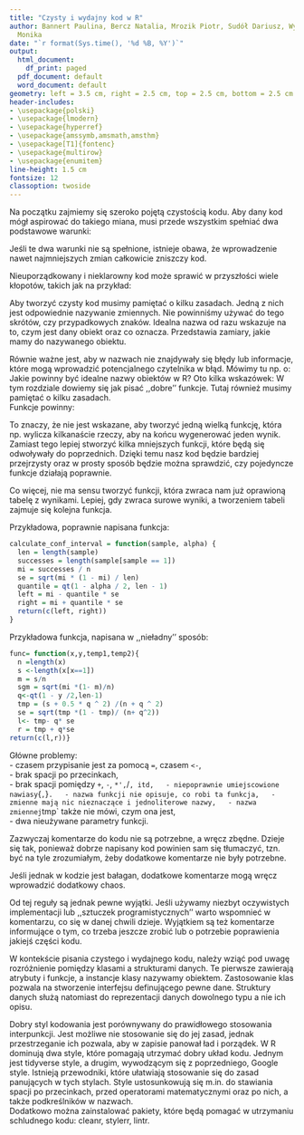 ```yaml
---
title: "Czysty i wydajny kod w R"
author: Bannert Paulina, Bercz Natalia, Mrozik Piotr, Sudół Dariusz, Wyźnikiewicz
  Monika
date: "`r format(Sys.time(), '%d %B, %Y')`"
output:
  html_document:
    df_print: paged
  pdf_document: default
  word_document: default
geometry: left = 3.5 cm, right = 2.5 cm, top = 2.5 cm, bottom = 2.5 cm
header-includes:
- \usepackage{polski}
- \usepackage{lmodern}
- \usepackage{hyperref}
- \usepackage{amssymb,amsmath,amsthm}
- \usepackage[T1]{fontenc}
- \usepackage{multirow}
- \usepackage{enumitem}
line-height: 1.5 cm
fontsize: 12
classoption: twoside
---
```

\begin{abstract}
Poniższy dokument zawiera notatkę dotyczącą pisania czystego i wydajnego kodu w R.  
Została ona stworzona na podstawie laboratorium z ,,Programowania i analizy danych w R''.
\end{abstract}

\tableofcontents
\newpage

\section{Czysty kod}

Na początku zajmiemy się szeroko pojętą czystością kodu. Aby dany kod mógł aspirować do takiego miana, musi przede wszystkim spełniać dwa podstawowe warunki:
\begin{itemize}
\item Być łatwym do zrozumienia
Aby kod był łatwy do zrozumienia musi być przede wszystkim czytelny. Niewątpliwie pomoże w$~$tym odpowiednie nazwanie zmiennych, zadbanie o to, żeby wszystkie użyte funkcje i obiekty miały swoją określoną rolę oraz by relacje między nimi były zrozumiałe.
\item Być łatwym do zmiany
Tworząc kod powinniśmy myśleć o tym, że będzie on w przyszłości wykorzystywany. Aby to ułatwić, musi być napisany w taki sposób, żeby można było nanieść drobne poprawki lub zmienić dane bez konieczności zmieniania całego kodu.
\end{itemize}

Jeśli te dwa warunki nie są spełnione, istnieje obawa, że wprowadzenie nawet najmniejszych zmian całkowicie zniszczy kod.

\section{Co jeśli w kodzie jest ,,bałagan''?}

Nieuporządkowany i nieklarowny kod może sprawić w przyszłości wiele kłopotów, takich jak na przykład:
\begin{itemize}
\item Zmarnowanie czasu
Jeśli my lub ktokolwiek inny będzie chciał w przyszłości wykorzystać taki kod z pewnością straci mnóstwo czasu na próby jego przeczytania i zrozumienia. Gdy już mu się to uda, może napotkać kolejny problem w postaci trudności z wprowadzeniem jakichkolwiek zmian.
\item Ograniczenie lub nawet brak możliwości rozwoju
Złe napisanie kodu może spowodować, że po jego jedynym użyciu stanie się bezwartościowy. Nie będzie sensu wprowadzać w nim jakichkolwiek zmian (gdyż będzie to zbyt pracochłonne), ani w żaden sposób rozwinąć by mógł posłużyć do przyszłych projektów (gdyż nawet najmniejsze zmiany mogą ,,zepsuć'' istniejący kod).
\item Podatność na wystąpienie błędów
W nieczytelnym i napisanym w sposób niezrozumiały kodzie, łatwo przemycić błędy, które na pierwszy rzut oka są niewidoczne, ale wychodzą na jaw później.
\end{itemize}

\section{Opis zmiennych}

\subsection{Opis intencji}
Aby tworzyć czysty kod musimy pamiętać o kilku zasadach. Jedną z nich jest odpowiednie nazywanie zmiennych. Nie powinniśmy używać do tego skrótów, czy przypadkowych znaków. Idealna nazwa od razu wskazuje na to, czym jest dany obiekt oraz co oznacza. Przedstawia zamiary, jakie mamy do nazywanego obiektu. 

\subsection{Unikanie błędnych informacji}
Równie ważne jest, aby w nazwach nie znajdywały się błędy lub informacje, które mogą wprowadzić potencjalnego czytelnika w błąd. Mówimy tu np. o:
\begin{itemize}
\item nazwaniu kilku obiektów zbyt podobnie,
\item użyciu do nazwania listy (np. osób) słowa $\mathtt{List}$, choć w rzeczywistości ta ,,lista'' osób może być wektorem,
\item użyciu trudno rozróżnialnych znaków (takich jak np. `0` i `O`),
\item nazwaniu wszystkich obiektów za pomocą jednej litery i cyfry (np. $x_1,x_2,...,x_n$).
\end{itemize}  

\subsection{Kilka wskazówek}
Jakie powinny być idealne nazwy obiektów w R? Oto kilka wskazówek:
\begin{itemize}
\item zrozumiałe dla osób, dla których jest przeznaczony kod,
\item utrzymane w jednym stylu,
\item łatwe do zrozumienia i napisania,
\item nazwa obiektu powinna być rzeczownikiem, który wskazuje na to, z czym mamy do czynienia,
\item nazwa funkcji powinna być czasownikiem wskazującym na to, co robi dana funkcja.
\end{itemize}

\section{Funkcje}

W tym rozdziale dowiemy się jak pisać ,,dobre'' funkcje. Tutaj również musimy pamiętać o kilku zasadach.   
Funkcje powinny:
\begin{itemize}
\item być możliwie jak najkrótsze,  
\item odpowiadać za jedno pojedyncze zadanie, 
\item być na jednym poziomie abstrakcji,
\item mieć maksymalnie `3` parametry.
\end{itemize}

To znaczy, że nie jest wskazane, aby tworzyć jedną wielką funkcję, która np. wylicza kilkanaście rzeczy, aby na końcu wygenerować jeden wynik. Zamiast tego lepiej stworzyć kilka mniejszych funkcji, które będą się odwoływały do poprzednich. Dzięki temu nasz kod będzie bardziej przejrzysty oraz w prosty sposób będzie można sprawdzić, czy pojedyncze funkcje działają poprawnie.

Co więcej, nie ma sensu tworzyć funkcji, która zwraca nam już oprawioną tabelę z wynikami. Lepiej, gdy zwraca surowe wyniki, a tworzeniem tabeli zajmuje się kolejna funkcja.

Przykładowa, poprawnie napisana funkcja:
```r
calculate_conf_interval = function(sample, alpha) {
  len = length(sample)
  successes = length(sample[sample == 1])
  mi = successes / n
  se = sqrt(mi * (1 - mi) / len)
  quantile = qt(1 - alpha / 2, len - 1)
  left = mi - quantile * se
  right = mi + quantile * se
  return(c(left, right))
}
```

Przykładowa funkcja, napisana w ,,nieładny'' sposób:
```r
func= function(x,y,temp1,temp2){
  n =length(x)
  s <-length(x[x==1])
  m = s/n
  sgm = sqrt(mi *(1- m)/n)
  q<-qt(1 - y /2,len-1)
  tmp = (s + 0.5 * q ^ 2) /(n + q ^ 2)
  se = sqrt(tmp *(1 - tmp)/ (n+ q^2))
  l<- tmp- q* se
  r = tmp + q*se
return(c(l,r))}
```

Główne problemy:  
- czasem przypisanie jest za pomocą `=`, czasem `<-`,  
- brak spacji po przecinkach,  
- brak spacji pomiędzy `+`, `-`, `*', `/`, itd,  
- niepoprawnie umiejscowione nawiasy `{`, `}`.  
- nazwa funkcji nie opisuje, co robi ta funkcja,  
- zmienne mają nic nieznaczące i jednoliterowe nazwy,  
- nazwa zmiennej `tmp` także nie mówi, czym ona jest,  
- dwa nieużywane parametry funkcji.  

\section{Komentarze}

Zazwyczaj komentarze do kodu nie są potrzebne, a wręcz zbędne. Dzieje się tak, ponieważ dobrze napisany kod powinien sam się tłumaczyć, tzn. być na tyle zrozumiałym, żeby dodatkowe komentarze nie były potrzebne.

Jeśli jednak w kodzie jest bałagan, dodatkowe komentarze mogą wręcz wprowadzić dodatkowy chaos.

Od tej reguły są jednak pewne wyjątki. Jeśli używamy niezbyt oczywistych implementacji lub ,,sztuczek programistycznych'' warto wspomnieć w komentarzu, co się w danej chwili dzieje. Wyjątkiem są też komentarze informujące o tym, co trzeba jeszcze zrobić lub o potrzebie poprawienia jakiejś części kodu.

\section{Obiekt a struktura danych}

W kontekście pisania czystego i wydajnego kodu, należy wziąć pod uwagę rozróżnienie pomiędzy klasami a strukturami danych. Te pierwsze zawierają atrybuty i funkcje, a instancje klasy nazywamy obiektem. Zastosowanie klas pozwala na stworzenie interfejsu definującego pewne dane. Struktury danych służą natomiast do reprezentacji danych dowolnego typu a nie ich opisu.

\section{Styl kodu i narzędzia pomagające w utrzymaniu czystego kodu}

Dobry styl kodowania jest porównywany do prawidłowego stosowania interpunkcji. Jest możliwe nie stosowanie się do jej zasad, jednak przestrzeganie ich pozwala, aby w zapisie panował ład i porządek.
W R dominują dwa style, które pomagają utrzymać dobry układ kodu. Jednym jest tidyverse style, a$~$drugim, wywodzącym się z poprzedniego, Google style. Istnieją przewodniki, które ułatwiają stosowanie się do zasad panujących w tych stylach. Style ustosunkowują się m.in. do stawiania spacji po przecinkach, przed operatorami matematycznymi oraz po nich, a także podkreślników w nazwach.  
Dodatkowo można zainstalować pakiety, które będą pomagać w utrzymaniu schludnego kodu: cleanr, stylerr, lintr.